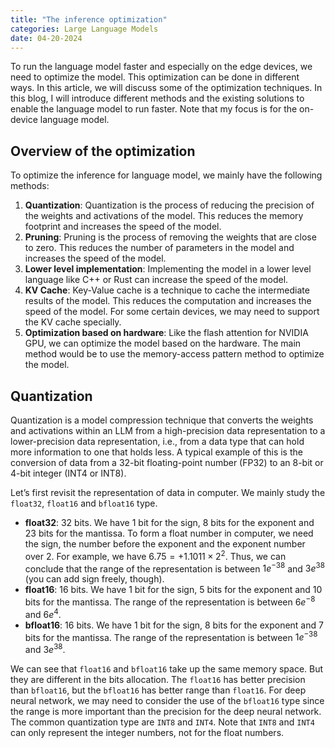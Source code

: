 ```yaml
---
title: "The inference optimization"
categories: Large Language Models
date: 04-20-2024
---
```


::: {.callout-tip}
To run the language model faster and especially on the edge devices, we need to optimize the model. This optimization can be done in different ways. In this article, we will discuss some of the optimization techniques. In this blog, I will introduce different methods and the existing solutions to enable the language model to run faster. Note that my focus is for the on-device language model.
:::

## Overview of the optimization
To optimize the inference for language model, we mainly have the following methods:

1. **Quantization**: Quantization is the process of reducing the precision of the weights and activations of the model. This reduces the memory footprint and increases the speed of the model.
2. **Pruning**: Pruning is the process of removing the weights that are close to zero. This reduces the number of parameters in the model and increases the speed of the model.
3. **Lower level implementation**: Implementing the model in a lower level language like C++ or Rust can increase the speed of the model.
4. **KV Cache**: Key-Value cache is a technique to cache the intermediate results of the model. This reduces the computation and increases the speed of the model. For some certain devices, we may need to support the KV cache specially. 
5. **Optimization based on hardware**: Like the flash attention for NVIDIA GPU, we can optimize the model based on the hardware. The main method would be to use the memory-access pattern method to optimize the model.


## Quantization

::: {.callout-tip}
Quantization is a model compression technique that converts the weights and activations within an LLM from a high-precision data representation to a lower-precision data representation, i.e., from a data type that can hold more information to one that holds less. A typical example of this is the conversion of data from a 32-bit floating-point number (FP32) to an 8-bit or 4-bit integer (INT4 or INT8). 
:::

Let's first revisit the representation of data in computer. We mainly study the `float32`, `float16` and `bfloat16` type. 

- **float32**: 32 bits. We have 1 bit for the sign, 8 bits for the exponent and 23 bits for the mantissa. To form a float number in computer, we need the sign, the number before the exponent and the exponent number over 2. For example, we have $6.75=+1.1011\times 2^2$. Thus, we can conclude that the range of the representation is between $1e^{-38}$ and $3e^{38}$ (you can add sign freely, though).
- **float16**: 16 bits. We have 1 bit for the sign, 5 bits for the exponent and 10 bits for the mantissa. The range of the representation is between $6e^{-8}$ and $6e^{4}$.
- **bfloat16**: 16 bits. We have 1 bit for the sign, 8 bits for the exponent and 7 bits for the mantissa. The range of the representation is between $1e^{-38}$ and $3e^{38}$.

We can see that `float16` and `bfloat16` take up the same memory space. But they are different in the bits allocation. The `float16` has better precision than `bfloat16`, but the `bfloat16` has better range than `float16`. For deep neural network, we may need to consider the use of the `bfloat16` type since the range is more important than the precision for the deep neural network. The common quantization type are `INT8` and `INT4`. Note that `INT8` and `INT4` can only represent the integer numbers, not for the float numbers.